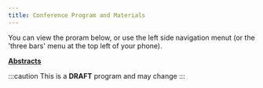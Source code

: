 ```yaml
---
title: Conference Program and Materials
---
```


You can view the proram below, or use the left side navigation menut (or the 'three bars' menu at the top left of your phone).

[**Abstracts**](/docs/zabstracts)

:::caution
This is a **DRAFT** program and may change
:::

<div>
    <July3 />
</div>
<div>
    <July4 />
</div>
<div>
    <July5 />
</div>